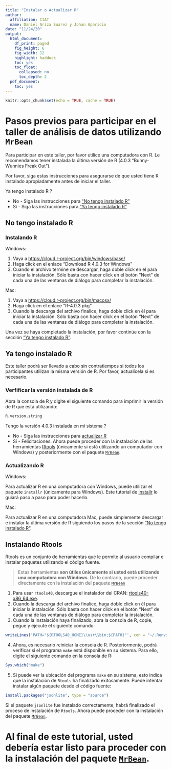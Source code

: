 ---
title: "Instalar o Actualizar R"
author:
  affiliation: CIAT
  name: Daniel Ariza Suarez y Johan Aparicio
date: "11/24/20"
output:
  html_document:
    df_print: paged
    fig_height: 6
    fig_width: 12
    highlight: haddock
    toc: yes
    toc_float:
      collapsed: no
      toc_depth: 2
  pdf_document:
    toc: yes
---

```{r setup, include=FALSE}
knitr::opts_chunk$set(echo = TRUE, cache = TRUE)
```

# Pasos previos para participar en el taller de análisis de datos utilizando `MrBean`
Para participar en este taller, por favor utilice una computadora con R. Le recomendamos tener instalada la última versión de R (4.0.3 "Bunny-Wunnies Freak Out").

Por favor, siga estas instrucciones para asegurarse de que usted tiene R instalado apropiadamente antes de iniciar el taller.

Ya tengo instalado R ?

* No - Siga las instrucciones para ["No tengo instalado R"](#no-tengo-instalado-r)
* Sí - Siga las instrucciones para ["Ya tengo instalado R"](#ya-tengo-instalado-r)

## No tengo instalado R

### Instalando R

Windows:

1. Vaya a [https://cloud.r-project.org/bin/windows/base/](https://cloud.r-project.org/bin/windows/base/)
2. Haga click en el enlace "Download R 4.0.3 for Windows"
3. Cuando el archivo termine de descargar, haga doble click en él para iniciar la instalación. Sólo basta con hacer click en el botón "Next" de cada una de las ventanas de diálogo para completar la instalación.

Mac:

1. Vaya a [https://cloud.r-project.org/bin/macosx/](https://cloud.r-project.org/bin/macosx/)
2. Haga click en el enlace "R-4.0.3.pkg"
3. Cuando la descarga del archivo finalice, haga doble click en él para iniciar la instalación. Sólo basta con hacer click en el botón "Next" de cada una de las ventanas de diálogo para completar la instalación.

Una vez se haya completado la instalación, por favor continúe con la sección ["Ya tengo instalado R"](#ya-tengo-instalado-r).

## Ya tengo instalado R

Este taller podrá ser llevado a cabo sin contratiempos si todos los participantes utilizan la misma versión de R.
Por favor, actualícela si es necesario.

### Verfificar la versión instalada de R

Abra la consola de R y digite el siguiente comando para imprimir la versión de R que está utilizando:

```{r}
R.version.string
```


Tengo la versión 4.0.3 instalada en mi sistema ?

* No - Siga las instrucciones para [actualizar R](#actualizando-r)
* Sí - Felicitaciones. Ahora puede proceder con la instalación de las herramientas [Rtools](#instalando-rtools) (únicamente si está utilizando un computador con Windows) y posteriormente con el paquete [`MrBean`](https://apariciojohan.github.io/Starting_MrBean/).

### Actualizando R

Windows:

Para actualizar R en una computadora con Windows, puede utilizar el paquete `installr` (únicamente para Windows). Este tutorial de [installr](https://www.r-statistics.com/2015/06/a-step-by-step-screenshots-tutorial-for-upgrading-r-on-windows/) lo guiará paso a paso para poder hacerlo.

Mac:

Para actualizar R en una computadora Mac, puede simplemente descargar e instalar la última versión de R siguiendo los pasos de la sección ["No tengo instalado R"](#no-tengo-instalado-r).

## Instalando Rtools

Rtools es un conjunto de herramientas que le permite al usuario compilar e instalar paquetes utilizando el código fuente.

> Estas herramientas **son útiles únicamente si usted está utilizando una computadora con Windows**. De lo contrario, puede proceder directamente con la instalación del paquete [`MrBean`](https://apariciojohan.github.io/Starting_MrBean/)

1. Para usar `rtools40`, descargue el instalador del CRAN: [rtools40-x86_64.exe](https://cran.r-project.org/bin/windows/Rtools/rtools40-x86_64.exe).
2. Cuando la descarga del archivo finalice, haga doble click en él para iniciar la instalación. Sólo basta con hacer click en el botón "Next" de cada una de las ventanas de diálogo para completar la instalación.
3. Cuando la instalación haya finalizado, abra la consola de R, copie, pegue y ejecute el siguiente comando:

```{r eval=FALSE}
writeLines('PATH="${RTOOLS40_HOME}\\usr\\bin;${PATH}"', con = "~/.Renviron")
```

4. Ahora, es necesario reiniciar la consola de R. Posteriormente, podrá verificar si el programa `make` está disponible en su sistema. Para ello, digite el siguiente comando en la consola de R:

```{r}
Sys.which("make")
```

5. Si puede ver la ubicación del programa `make` en su sistema, esto indica que la instalación de `Rtools` ha finalizado exitosamente. Puede intentar instalar algún paquete desde el código fuente:

```{r eval=FALSE}
install.packages("jsonlite", type = "source")
```

Si el paquete `jsonlite` fue instalado correctamente, habrá finalizado el proceso de instalación de `Rtools`.
Ahora puede proceder con la instalación del paquete [`MrBean`](https://apariciojohan.github.io/Starting_MrBean/).

# Al final de este tutorial, usted debería estar listo para proceder con la instalación del paquete [`MrBean`](https://apariciojohan.github.io/Starting_MrBean/).

<br>